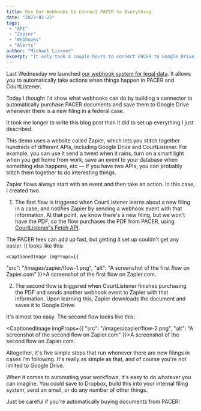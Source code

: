 ```yaml
---
title: Use Our Webhooks to Connect PACER to Everything
date: "2023-02-22"
tags:
 - "API"
 - "Zapier"
 - "Webhooks"
 - "Alerts"
author: "Michael Lissner"
excerpt: "It only took a couple hours to connect PACER to Google Drive. What else could you make?"
---
```


<p class="lead">Last Wednesday we launched <a href="/2023/02/16/webhooks-for-legal-data/">our webhook system for legal data</a>. It allows you to automatically take actions when things happen in PACER and CourtListener.</p>

Today I thought I'd show what webhooks can do by building a connector to automatically purchase PACER documents and save them to Google Drive whenever there is a new filing in a federal case.

It took  me longer to write this blog post than it did to set up everything I just described.

This demo uses a website called Zapier, which lets you stitch together hundreds of different APIs, including Google Drive and CourtListener. For example, you can use it send a tweet when it rains, turn on a smart light when you get home from work, save an event to your database when something else happens, etc — If you have two APIs, you can probably stitch them together to do interesting things.

Zapier flows always start with an event and then take an action. In this case, I created two.

1. The first flow is triggered when CourtListener learns about a new filing in a case, and notifies Zapier by sending a webhook event with that information. At that point, we know there's a new filing, but we won't have the PDF, so the flow purchases the PDF from PACER, using [CourtListener's Fetch API][fetch].

The PACER fees can add up fast, but getting it set up couldn't get any easier. It looks like this:

    <CaptionedImage imgProps={{
  "src": "/images/zapier/flow-1.png",
  "alt": "A screenshot of the first flow on Zapier.com"
}}>A screenshot of the first flow on Zapier.com.</CaptionedImage>

2. The second flow is triggered when CourtListener finishes purchasing the PDF and sends another webhook event to Zapier with that information. Upon learning this, Zapier downloads the document and saves it to Google Drive.

It's almost too easy. The second flow looks like this:

<CaptionedImage imgProps={{
  "src": "/images/zapier/flow-2.png",
  "alt": "A screenshot of the second flow on Zapier.com"
}}>A screenshot of the second flow on Zapier.com.</CaptionedImage>

Altogether, it's five simple steps that run whenever there are new filings in cases I'm following. It's really as simple as that, and of course you're not limited to Google Drive.

When it comes to automating your workflows, it's easy to do whatever you can imagine. You could save to Dropbox, build this into your internal filing system, send an email, or do any number of other things.

Just be careful if you're automatically buying documents from PACER!




[fetch]: https://www.courtlistener.com/help/api/rest/#pacer-fetch
